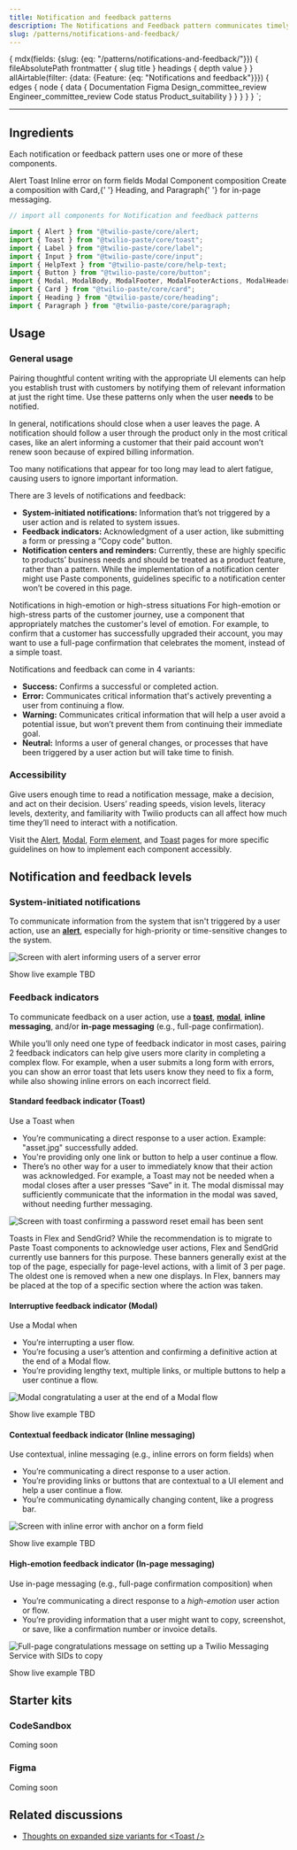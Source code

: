```yaml
---
title: Notification and feedback patterns
description: The Notifications and Feedback pattern communicates timely and intentional information to the user.
slug: /patterns/notifications-and-feedback/
---
```



  {
    mdx(fields: {slug: {eq: "/patterns/notifications-and-feedback/"}}) {
      fileAbsolutePath
      frontmatter {
        slug
        title
      }
      headings {
        depth
        value
      }
    }
    allAirtable(filter: {data: {Feature: {eq: "Notifications and feedback"}}}) {
      edges {
        node {
          data {
            Documentation
            Figma
            Design_committee_review
            Engineer_committee_review
            Code
            status
            Product_suitability
          }
        }
      }
    }
  }
`;

<content>

<PatternHeader
  description={props.pageContext.frontmatter.description}
  name={props.pageContext.frontmatter.title}
  packageStatus={props.data.allAirtable.edges}
/>

</content>

---

<contentwrapper>

<PageAside data={props.data.mdx} />

<content>

## Ingredients

Each notification or feedback pattern uses one or more of these components.

<Grid gutter="space30" marginBottom="space80">
  <Column>
    <Stack orientation="vertical" spacing="space50">
      <Card>
        <Heading as="h3" variant="heading40" marginBottom="space0">
          <Anchor href="/components/alert">Alert</Anchor>
        </Heading>
      </Card>
      <Card>
        <Heading as="h3" variant="heading40" marginBottom="space0">
          <Anchor href="/components/toast">Toast</Anchor>
        </Heading>
      </Card>
    </Stack>
  </Column>
  <Column>
    <Stack orientation="vertical" spacing="space50">
      <Card>
        <Heading as="h3" variant="heading40" marginBottom="space0">
          <Anchor href="/components/input/#input-with-inline-error">Inline error on form fields</Anchor>
        </Heading>
      </Card>
      <Card>
        <Heading as="h3" variant="heading40" marginBottom="space0">
          <Anchor href="/components/modal">Modal</Anchor>
        </Heading>
      </Card>
    </Stack>
  </Column>
  <Column>
    <Card>
      <Heading as="h3" variant="heading40">
        Component composition
      </Heading>
      <Paragraph marginBottom="space0">
        Create a composition with <Anchor href="/components/card">Card</Anchor>,{' '}
        <Anchor href="/components/heading">Heading</Anchor>, and <Anchor href="/components/paragraph">Paragraph</Anchor>{' '}
        for in-page messaging.
      </Paragraph>
    </Card>
  </Column>
</Grid>

```jsx
// import all components for Notification and feedback patterns

import {​ Alert } from "@twilio-paste/core/alert;
import { Toast } from "@twilio-paste/core/toast";
import { Label } from "@twilio-paste/core/label";
import { Input } from "@twilio-paste/core/input";
import { HelpText } from "@twilio-paste/core/help-text;
import {​ Button } from "@twilio-paste/core/button";
import { Modal, ModalBody, ModalFooter, ModalFooterActions, ModalHeader, ModalHeading } from "@twilio-paste/core/modal";
import {​ Card } from "@twilio-paste/core/card";
import {​ Heading } from "@twilio-paste/core/heading";
import {​ Paragraph } from "@twilio-paste/core/paragraph;
```

## Usage

### General usage

Pairing thoughtful content writing with the appropriate UI elements can help you establish trust with customers by notifying them of relevant information at just the right time. Use these patterns only when the user **needs** to be notified.

In general, notifications should close when a user leaves the page. A notification should follow a user through the product only in the most critical cases, like an alert informing a customer that their paid account won’t renew soon because of expired billing information.

Too many notifications that appear for too long may lead to alert fatigue, causing users to ignore important information.

There are 3 levels of notifications and feedback:

- **System-initiated notifications:** Information that’s not triggered by a user action and is related to system issues.
- **Feedback indicators:** Acknowledgment of a user action, like submitting a form or pressing a “Copy code” button.
- **Notification centers and reminders:** Currently, these are highly specific to products’ business needs and should be treated as a product feature, rather than a pattern. While the implementation of a notification center might use Paste components, guidelines specific to a notification center won’t be covered in this page.

<Callout>
  <CalloutTitle>Notifications in high-emotion or high-stress situations</CalloutTitle>
  <CalloutText>
    For high-emotion or high-stress parts of the customer journey, use a component that appropriately matches the
    customer's level of emotion. For example, to confirm that a customer has successfully upgraded their account, you
    may want to use a full-page confirmation that celebrates the moment, instead of a simple toast.
  </CalloutText>
</Callout>

Notifications and feedback can come in 4 variants:

- **Success:** Confirms a successful or completed action.
- **Error:** Communicates critical information that's actively preventing a user from continuing a flow.
- **Warning:** Communicates critical information that will help a user avoid a potential issue, but won’t prevent them from continuing their immediate goal.
- **Neutral:** Informs a user of general changes, or processes that have been triggered by a user action but will take time to finish.

### Accessibility

Give users enough time to read a notification message, make a decision, and act on their decision. Users’ reading speeds, vision levels, literacy levels, dexterity, and familiarity with Twilio products can all affect how much time they’ll need to interact with a notification.

Visit the [Alert](/components/alert), [Modal](/components/modal), [Form element](/components/input), and [Toast](/components/toast) pages for more specific guidelines on how to implement each component accessibly.

## Notification and feedback levels

### System-initiated notifications

To communicate information from the system that isn't triggered by a user action, use an **[alert](/components/alert)**, especially for high-priority or time-sensitive changes to the system.

![Screen with alert informing users of a server error](../../../assets/images/patterns/notifications-alert@3x.png)

<Box marginBottom="space80">
  <Disclosure variant="contained">
    <DisclosureHeading as="h4" variant="heading50">
      Show live example
    </DisclosureHeading>
    <DisclosureContent>TBD</DisclosureContent>
  </Disclosure>
</Box>

### Feedback indicators

To communicate feedback on a user action, use a **[toast](/components/toast)**, **[modal](/components/modal)**, **inline messaging**, and/or **in-page messaging** (e.g., full-page confirmation).

While you’ll only need one type of feedback indicator in most cases, pairing 2 feedback indicators can help give users more clarity in completing a complex flow. For example, when a user submits a long form with errors, you can show an error toast that lets users know they need to fix a form, while also showing inline errors on each incorrect field.

#### Standard feedback indicator (Toast)

Use a Toast when

- You’re communicating a direct response to a user action. Example: "asset.jpg" successfully added.
- You're providing only one link or button to help a user continue a flow.
- There’s no other way for a user to immediately know that their action was acknowledged. For example, a Toast may not be needed when a modal closes after a user presses “Save” in it. The modal dismissal may sufficiently communicate that the information in the modal was saved, without needing further messaging.

![Screen with toast confirming a password reset email has been sent](../../../assets/images/patterns/notifications-toast@3x.png)

<Callout>
  <CalloutTitle>Toasts in Flex and SendGrid?</CalloutTitle>
  <CalloutText>
    <Paragraph>
      While the recommendation is to migrate to Paste Toast components to acknowledge user actions, Flex and SendGrid
      currently use banners for this purpose.
    </Paragraph>
    <Paragraph>
      These banners generally exist at the top of the page, especially for page-level actions, with a limit of 3 per
      page. The oldest one is removed when a new one displays. In Flex, banners may be placed at the top of a specific
      section where the action was taken.
    </Paragraph>
  </CalloutText>
</Callout>

#### Interruptive feedback indicator (Modal)

Use a Modal when

- You’re interrupting a user flow.
- You’re focusing a user’s attention and confirming a definitive action at the end of a Modal flow.
- You’re providing lengthy text, multiple links, or multiple buttons to help a user continue a flow.

![Modal congratulating a user at the end of a Modal flow](../../../assets/images/patterns/notifications-modal@3x.png)

<Box marginBottom="space80">
  <Disclosure variant="contained">
    <DisclosureHeading as="h5" variant="heading50">
      Show live example
    </DisclosureHeading>
    <DisclosureContent>TBD</DisclosureContent>
  </Disclosure>
</Box>

#### Contextual feedback indicator (Inline messaging)

Use contextual, inline messaging (e.g., inline errors on form fields) when

- You’re communicating a direct response to a user action.
- You’re providing links or buttons that are contextual to a UI element and help a user continue a flow.
- You’re communicating dynamically changing content, like a progress bar.

![Screen with inline error with anchor on a form field](../../../assets/images/patterns/notifications-inline-messaging@3x.png)

<Box marginBottom="space80">
  <Disclosure variant="contained">
    <DisclosureHeading as="h5" variant="heading50">
      Show live example
    </DisclosureHeading>
    <DisclosureContent>TBD</DisclosureContent>
  </Disclosure>
</Box>

#### High-emotion feedback indicator (In-page messaging)

Use in-page messaging (e.g., full-page confirmation composition) when

- You’re communicating a direct response to a _high-emotion_ user action or flow.
- You’re providing information that a user might want to copy, screenshot, or save, like a confirmation number or invoice details.

![Full-page congratulations message on setting up a Twilio Messaging Service with SIDs to copy](../../../assets/images/patterns/notifications-inpage-messaging@3x.png)

<Box marginBottom="space80">
  <Disclosure variant="contained">
    <DisclosureHeading as="h5" variant="heading50">
      Show live example
    </DisclosureHeading>
    <DisclosureContent>TBD</DisclosureContent>
  </Disclosure>
</Box>

## Starter kits

### CodeSandbox

Coming soon

### Figma

Coming soon

## Related discussions

- [Thoughts on expanded size variants for <Toast /\>](https://github.com/twilio-labs/paste/discussions/834)

</content>

</contentwrapper>
